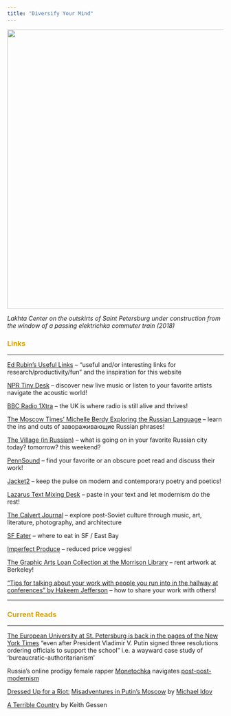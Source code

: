 ```yaml
---
title: "Diversify Your Mind"
---
```


<img align="center" src="images/laxta.jpg" width = "650">

*Lakhta Center on the outskirts of Saint Petersburg under construction from the window of a passing elektrichka commuter train (2018)*

<font color="#d2a107"><h3>Links</h3></font>

---

[Ed Rubin's Useful Links](http://edrub.in/links.html) -- "useful and/or interesting links for research/productivity/fun" and the inspiration for this website

[NPR Tiny Desk](https://www.npr.org/series/tiny-desk-concerts/) -- discover new live music or listen to your favorite artists navigate the acoustic world!

[BBC Radio 1Xtra](https://www.bbc.co.uk/1xtra) -- the UK is where radio is still alive and thrives!

[The Moscow Times' Michelle Berdy Exploring the Russian Language](https://themoscowtimes.com/authors/18) -- learn the ins and outs of завораживающие Russian phrases!

[The Village (in Russian)](https://www.the-village.ru) -- what is going on in your favorite Russian city today? tomorrow? this weekend?

[PennSound](http://writing.upenn.edu/pennsound/) -- find your favorite or an obscure poet read and discuss their work!

[Jacket2](http://jacket2.org) -- keep the pulse on modern and contemporary poetry and poetics!

[Lazarus Text Mixing Desk](http://www.lazaruscorporation.co.uk/cutup/text-mixing-desk) -- paste in your text and let modernism do the rest!

[The Calvert Journal](https://www.calvertjournal.com) -- explore post-Soviet culture through music, art, literature, photography, and architecture

[SF Eater](https://sf.eater.com) -- where to eat in SF / East Bay

[Imperfect Produce](https://www.imperfectproduce.com/home.php) -- reduced price veggies!

[The Graphic Arts Loan Collection at the Morrison Library](http://galc.lib.berkeley.edu) -- rent artwork at Berkeley!

["Tips for talking about your work with people you run into in the hallway at conferences" by Hakeem Jefferson](https://docs.google.com/document/d/1ND_wS2WnhP3D11juKdJ4OoD5-sUwIWtwKmaA7ip_ESk/edit) -- how to share your work with others!

---

<font color="#d2a107"><h3>Current Reads</h3></font>

---

[The European University at St. Petersburg is back in the pages of the New York Times](https://www.nytimes.com/2018/08/26/world/europe/european-university-st-petersburg-russia.html) "even after President Vladimir V. Putin signed three resolutions ordering officials to support the school" i.e. a wayward case study of 'bureaucratic-authoritarianism'

Russia's online prodigy female rapper [Monetochka](https://www.calvertjournal.com/articles/show/6347/liza-monetochka-viral-internet-pop-star-russia) navigates [post-post-modernism](https://www.calvertjournal.com/news/show/10200/monetochka-listen-to-the-debut-album-from-russia-favourite-youtube-pop-star)

[Dressed Up for a Riot:](https://us.macmillan.com/books/9780374223151) [Misadventures in Putin's Moscow](https://www.billboard.com/articles/news/features/7866203/emin-agalarov-trump-russia-music-exclusive-excerpt-idov) by [Michael Idov](https://www.nytimes.com/2016/01/10/magazine/my-accidental-career-as-a-russian-screenwriter.html)

[A Terrible Country](https://lareviewofbooks.org/article/reconsidering-russia-with-a-terrible-country-novelist-keith-gessen/#!) by Keith Gessen

